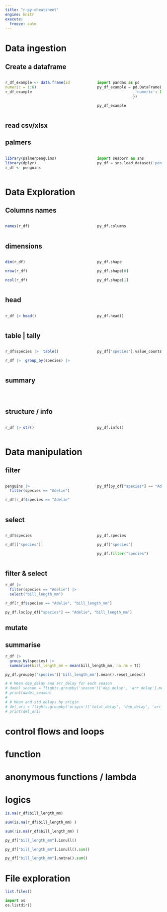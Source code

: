 ```yaml
---
title: "r-py-cheatsheet"
engine: knitr
execute: 
  freeze: auto
---
```


# Data ingestion

## Create a dataframe
::: {.columns}

::: {.column width="45%"}
```r
r_df_example <- data.frame(id = letters[1:6],
numeric = 1:6)
r_df_example
```
:::
::: {.column width="10%"}
:::
::: {.column width="45%"}

```python
import pandas as pd
py_df_example = pd.DataFrame({'id': list('abcdef'),
                 'numeric': list(range(1, 7))
                })

py_df_example
```
:::

:::

## read csv/xlsx

## palmers 
::: {.columns}

::: {.column width="45%"}
```r
library(palmerpenguins)
library(dplyr)
r_df <- penguins

```
:::
::: {.column width="10%"}
:::
::: {.column width="45%"}
```python
import seaborn as sns
py_df = sns.load_dataset('penguins')

```
:::

:::


# Data Exploration

## Columns names
::: {.columns}

::: {.column width="45%"}
```r
names(r_df)
```
:::
::: {.column width="10%"}
:::
::: {.column width="45%"}

```python

py_df.columns
```
:::

:::

## dimensions

::: {.columns}

::: {.column width="45%"}
```r
dim(r_df)
```
```r
nrow(r_df)
```
```r
ncol(r_df)
```

:::
::: {.column width="10%"}
:::
::: {.column width="45%"}

```python

py_df.shape
```
```python

py_df.shape[0]
```
```python

py_df.shape[1]
```
:::

:::

## head
::: {.columns}

::: {.column width="45%"}
```r
r_df |> head()
```

:::

::: {.column width="10%"}
:::
::: {.column width="45%"}
```python
py_df.head()
```

:::
:::
## table | tally
::: {.columns}

::: {.column width="45%"}
```r
r_df$species |>  table()
```
```r
r_df |>  group_by(species) |>  tally()
```

:::

::: {.column width="10%"}
:::
::: {.column width="45%"}
```python
py_df['species'].value_counts()

```

:::
:::
## summary
::: {.columns}

::: {.column width="45%"}
```r

```

:::

::: {.column width="10%"}
:::
::: {.column width="45%"}
```python

```

:::
:::

## structure / info
::: {.columns}

::: {.column width="45%"}
```r
r_df |> str()
```

:::

::: {.column width="10%"}
:::
::: {.column width="45%"}
```python
py_df.info()
```

:::
:::



# Data manipulation

## filter
::: {.columns}

::: {.column width="45%"}
```r
penguins |> 
  filter(species == "Adelie")
```
```r
r_df[r_df$species == "Adelie",]
```

:::
::: {.column width="10%"}
:::
::: {.column width="45%"}

```python
py_df[py_df["species"] == "Adelie"]

```
:::

:::

## select
::: {.columns}

::: {.column width="45%"}
```r
r_df$species
```

```r
r_df[["species"]]
```

:::

::: {.column width="10%"}
:::
::: {.column width="45%"}

```python
py_df.species
```


```python
py_df["species"]
```
```python
py_df.filter("species")
```

:::
:::


## filter & select

```r
r_df |> 
  filter(species == "Adelie") |> 
  select("bill_length_mm")
```

```r
r_df[r_df$species == "Adelie", "bill_length_mm"]
```

```python
py_df.loc[py_df["species"] == "Adelie", "bill_length_mm"] 

```


## mutate

## summarise
```r
r_df |> 
  group_by(species) |> 
  summarise(bill_length_mm = mean(bill_length_mm, na.rm = T))
```
```python
py_df.groupby('species')['bill_length_mm'].mean().reset_index()

# # Mean dep_delay and arr_delay for each season
# dadel_season = flights.groupby('season')['dep_delay', 'arr_delay'].mean().reset_index()
# print(dadel_season)
# 
# # Mean and std delays by origin
# del_ori = flights.groupby('origin')['total_delay', 'dep_delay', 'arr_delay'].agg(['mean', 'std'])
# print(del_ori)

```




# control flows and loops

# function

# anonymous functions / lambda

# logics

```r
is.na(r_df$bill_length_mm)
```

```r
sum(is.na(r_df$bill_length_mm) )
```

```r
sum(!is.na(r_df$bill_length_mm) )
```

```python
py_df["bill_length_mm"].isnull()
```


```python
py_df["bill_length_mm"].isnull().sum()

```
```python
py_df["bill_length_mm"].notna().sum()

```


# File exploration

```r
list.files()	
```

```python
import os
os.listdir()

```